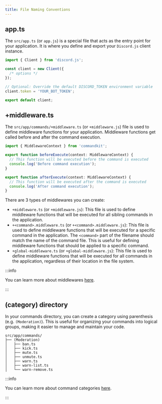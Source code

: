 ```yaml
---
title: File Naming Conventions
---
```


## app.ts

The `src/app.ts` (or `app.js`) is a special file that acts as the
entry point for your application. It is where you define and export
your `Discord.js` client instance.

```ts title="src/app.ts"
import { Client } from 'discord.js';

const client = new Client({
  /* options */
});

// Optional: Override the default DISCORD_TOKEN environment variable
client.token = 'YOUR_BOT_TOKEN';

export default client;
```

## +middleware.ts

The `src/app/commands/+middleware.ts` (or `+middleware.js`) file is
used to define middleware functions for your application. Middleware
functions get called before and after the command execution.

```ts title="src/app/commands/+middleware.ts"
import { MiddlewareContext } from 'commandkit';

export function beforeExecute(context: MiddlewareContext) {
  // This function will be executed before the command is executed
  console.log('Before command execution');
}

export function afterExecute(context: MiddlewareContext) {
  // This function will be executed after the command is executed
  console.log('After command execution');
}
```

There are 3 types of middlewares you can create:

- `+middleware.ts` (or `+middleware.js`): This file is used to define
  middleware functions that will be executed for all sibling commands
  in the application.
- `+<command>.middleware.ts` (or `+<command>.middleware.js`): This
  file is used to define middleware functions that will be executed
  for a specific command in the application. The `<command>` part of
  the filename should match the name of the command file. This is
  useful for defining middleware functions that should be applied to a
  specific command.
- `+global-middleware.ts` (or `+global-middleware.js`): This file is
  used to define middleware functions that will be executed for all
  commands in the application, regardless of their location in the
  file system.

:::info

You can learn more about middlewares
[here](../02-commands/07-middlewares.mdx).

:::

## (category) directory

In your commands directory, you can create a category using
parenthesis (e.g. `(Moderation)`). This is useful for organizing your
commands into logical groups, making it easier to manage and maintain
your code.

```
src/app/commands/
├── (Moderation)
│   ├── ban.ts
│   ├── kick.ts
│   ├── mute.ts
│   ├── unmute.ts
│   ├── warn.ts
│   ├── warn-list.ts
│   └── warn-remove.ts
```

:::info

You can learn more about command categories
[here](../02-commands/06-category-directory.mdx).

:::
